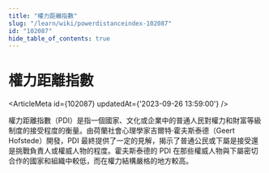 ```yaml
---
title: "權力距離指數"
slug: "/learn/wiki/powerdistanceindex-102087"
id: "102087"
hide_table_of_contents: true
---
```



# 權力距離指數

<ArticleMeta id={102087} updatedAt={'2023-09-26 13:59:00'} />
<div className='border-solid border-b border-t-0 my-4 border-[var(--ifm-color-gray-300)]' />

權力距離指數（PDI）是指一個國家、文化或企業中的普通人民對權力和財富等級制度的接受程度的衡量。由荷蘭社會心理學家吉爾特·霍夫斯泰德（Geert Hofstede）開發，PDI 最終提供了一定的見解，揭示了普通公民或下屬是接受還是挑戰負責人或權威人物的程度。霍夫斯泰德的 PDI 在那些權威人物與下屬密切合作的國家和組織中較低，而在權力結構嚴格的地方較高。
